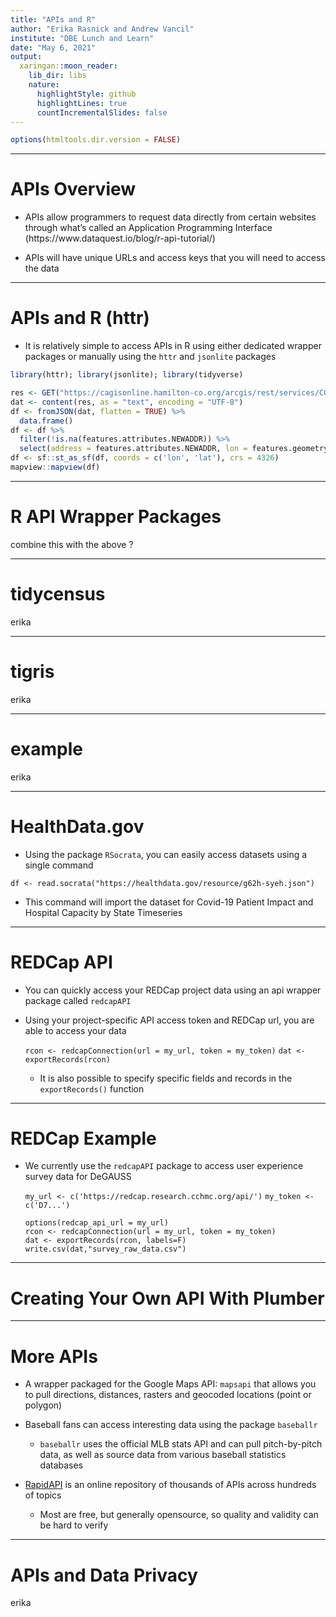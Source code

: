 ```yaml
---
title: "APIs and R"
author: "Erika Rasnick and Andrew Vancil"
institute: "DBE Lunch and Learn"
date: "May 6, 2021"
output:
  xaringan::moon_reader:
    lib_dir: libs
    nature:
      highlightStyle: github
      highlightLines: true
      countIncrementalSlides: false
---
```


```r
options(htmltools.dir.version = FALSE)
```

---

# APIs Overview

- APIs allow programmers to request data directly from certain websites through what's called an Application Programming Interface (https://www.dataquest.io/blog/r-api-tutorial/)

- APIs will have unique URLs and access keys that you will need to access the data

---

# APIs and R (httr)

- It is relatively simple to access APIs in R using either dedicated wrapper packages or manually using the `httr` and `jsonlite` packages
```r
library(httr); library(jsonlite); library(tidyverse)

res <- GET("https://cagisonline.hamilton-co.org/arcgis/rest/services/COUNTYWIDE/CagisCoreLayers/MapServer/3/query?where=1 %3D1&outFields=SHAPE,NEWADDR&outSR=4326&f=json")
dat <- content(res, as = "text", encoding = "UTF-8")
df <- fromJSON(dat, flatten = TRUE) %>%
  data.frame()
df <- df %>%
  filter(!is.na(features.attributes.NEWADDR)) %>%
  select(address = features.attributes.NEWADDR, lon = features.geometry.x, lat = features.geometry.y)
df <- sf::st_as_sf(df, coords = c('lon', 'lat'), crs = 4326)
mapview::mapview(df)

```

---

# R API Wrapper Packages

combine this with the above ?

---

# tidycensus

erika

---

# tigris

erika

---

# example

erika

---

# HealthData.gov
- Using the package `RSocrata`, you can easily access datasets using a single command

 `df <- read.socrata("https://healthdata.gov/resource/g62h-syeh.json")`

  - This command will import the dataset for Covid-19 Patient Impact and Hospital Capacity by State Timeseries

---

# REDCap API 
- You can quickly access your REDCap project data using an api wrapper package called `redcapAPI`

- Using your project-specific API access token and REDCap url, you are able to access your data

  `rcon <- redcapConnection(url = my_url, token = my_token)`
  `dat <- exportRecords(rcon)`

  - It is also possible to specify specific fields and records in the `exportRecords()` function

---

# REDCap Example

- We currently use the `redcapAPI` package to access user experience survey data for DeGAUSS

  `my_url <- c('https://redcap.research.cchmc.org/api/')`
  `my_token <- c('D7...')`

  `options(redcap_api_url = my_url)`<br>
  `rcon <- redcapConnection(url = my_url, token = my_token)`<br>
  `dat <- exportRecords(rcon, labels=F)`<br>
  `write.csv(dat,"survey_raw_data.csv")`

---

# Creating Your Own API With Plumber

---

# More APIs
- A wrapper packaged for the Google Maps API: `mapsapi` that allows you to pull directions, distances, rasters and geocoded locations (point or polygon)

- Baseball fans can access interesting data using the package `baseballr`
 
  - `baseballr` uses the official MLB stats API and can pull pitch-by-pitch data, as well as source data from various baseball statistics databases
  
- [RapidAPI](https://rapidapi.com/marketplace) is an online repository of thousands of APIs across hundreds of topics
  - Most are free, but generally opensource, so quality and validity can be hard to verify

---

# APIs and Data Privacy

erika

